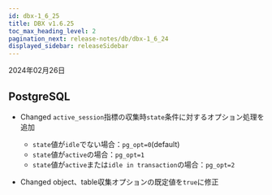 ```yaml
---
id: dbx-1_6_25
title: DBX v1.6.25
toc_max_heading_level: 2
pagination_next: release-notes/db/dbx-1_6_24
displayed_sidebar: releaseSidebar
---
```


2024年02月26日

## PostgreSQL

- <Status>Changed</Status> <code>active_session</code>指標の収集時<code>state</code>条件に対するオプション処理を追加

  - `state`値が`idle`でない場合：`pg_opt=0`(default)
  - `state`値が`active`の場合：`pg_opt=1`
  - `state`値が`active`または`idle in transaction`の場合：`pg_opt=2`

- <Status>Changed</Status> object、table収集オプションの既定値を<code>true</code>に修正
